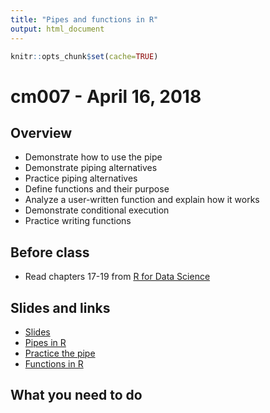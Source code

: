 ```yaml
---
title: "Pipes and functions in R"
output: html_document
---
```


```r
knitr::opts_chunk$set(cache=TRUE)
```

# cm007 - April 16, 2018

## Overview

* Demonstrate how to use the pipe
* Demonstrate piping alternatives
* Practice piping alternatives
* Define functions and their purpose
* Analyze a user-written function and explain how it works
* Demonstrate conditional execution
* Practice writing functions

## Before class

* Read chapters 17-19 from [R for Data Science](http://r4ds.had.co.nz/)

## Slides and links

* [Slides](extras/cm007_slides.html)
* [Pipes in R](program_pipes.html)
* [Practice the pipe](program_pipes_exercise.html)
* [Functions in R](program_functions.html)

## What you need to do


